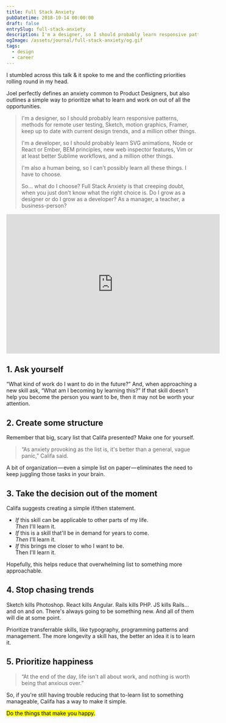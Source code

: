 ```yaml
---
title: Full Stack Anxiety
pubDatetime: 2018-10-14 00:00:00
draft: false
entrySlug: full-stack-anxiety
description: I'm a designer, so I should probably learn responsive patterns, methods for remote user testing, Sketch, motion graphics, Framer, keep up to date with current design trends, and a million other things.
ogImage: /assets/journal/full-stack-anxiety/og.gif
tags:
  - design
  - career
---
```


I stumbled across this talk & it spoke to me and the conflicting priorities rolling round in my head.

Joel perfectly defines an anxiety common to Product Designers, but also outlines a simple way to prioritize what to learn and work on out of all the opportunities.

> I'm a designer, so I should probably learn responsive patterns, methods for remote user testing, Sketch, motion graphics, Framer, keep up to date with current design trends, and a million other things.
>
> I'm a developer, so I should probably learn SVG animations, Node or React or Ember, BEM principles, new web inspector features, Vim or at least better Sublime workflows, and a million other things.
>
> I'm also a human being, so I can't possibly learn all these things. I have to choose.
>
> So… what do I choose? Full Stack Anxiety is that creeping doubt, when you just don't know what the right choice is. Do I grow as a designer or do I grow as a developer? As a manager, a teacher, a business-person?

<div class="aspect-h-9 aspect-w-16 my-5">
  <iframe
    title="Full Stack Anxiety - Joel Califa"
    width="560"
    height="365"
    src="https://www.youtube.com/embed/VBK6WDOOg2I?rel=0"
    frameborder="0"
    allow="autoplay; encrypted-media"
    allowfullscreen
  ></iframe>
</div>

## 1\. Ask yourself

“What kind of work do I want to do in the future?” And, when approaching a new skill ask, “What am I becoming by learning this?” If that skill doesn't help you become the person you want to be, then it may not be worth your attention.

## 2\. Create some structure

Remember that big, scary list that Califa presented? Make one for yourself.

> “As anxiety provoking as the list is, it's better than a general, vague panic,” Califa said.

A bit of organization — even a simple list on paper — eliminates the need to keep juggling those tasks in your brain.

## 3\. Take the decision out of the moment

Califa suggests creating a simple if/then statement.

- _If_ this skill can be applicable to other parts of my life.<br/>
  _Then_ I'll learn it.
- _If_ this is a skill that'll be in demand for years to come.<br/>
  _Then_ I'll learn it.
- _If_ this brings me closer to who I want to be.<br/>
  Then I'll learn it.

Hopefully, this helps reduce that overwhelming list to something more approachable.

## 4\. Stop chasing trends

Sketch kills Photoshop. React kills Angular. Rails kills PHP. JS kills Rails…and on and on. There's always going to be something new. And all of them will die at some point.

Prioritize transferrable skills, like typography, programming patterns and management. The more longevity a skill has, the better an idea it is to learn it.

## 5\. Prioritize happiness

> “At the end of the day, life isn't all about work, and nothing is worth being that anxious over.”

So, if you're still having trouble reducing that to-learn list to something manageable, Califa has a way to make it simple.

<mark>Do the things that make you happy.</mark>

